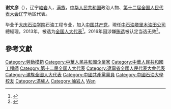'''谢文彦'''（{{bd|1963年||}}），辽宁[[岫岩|岫岩]]人，[[满族|满族]]，[[中华人民共和国|中华人民共和国]]政治人物、[[第十二届全国人民代表大会|第十二届全国人民代表大会]]辽宁地区代表。

毕业于[[大庆石油学院|大庆石油学院]]石油工程专业，加入[[中国共产党|中国共产党]]，現任[[中石油|中石油]][[塔里木油田公司|塔里木油田公司]]總經理。2013年，被选为[[全国人大代表|全国人大代表]]<ref>{{cite news|title=全国人大代表信息-谢文彦|url=http://210.82.31.1:8084/delegate/viewDelegate.action?dbid=120448|accessdate=2013-03-28|newspaper=全国人大网|deadurl=yes|archiveurl=https://web.archive.org/web/20150223072705/http://www.npc.gov.cn/delegate/viewDelegate.action?dbid=120448|archivedate=2015-02-23}}</ref>。2016年因涉嫌[[辽宁拉票贿选案|贿选]]被认定当选无效<ref>{{cite web|url=http://news.xinhuanet.com/politics/2016-09/13/c_1119560872.htm|title=受权发布:全国人民代表大会常务委员会公告 〔十二届〕第二十一号|author=|agency=新华网|publisher=|accessdate=2016-09-13|date=2016-09-13|archive-date=2016-09-13|archive-url=https://web.archive.org/web/20160913125353/http://news.xinhuanet.com/politics/2016-09/13/c_1119560872.htm|dead-url=no}}</ref>。

==參考文獻==
{{reflist}}
{{中国政治人物小作品}}
{{DEFAULTSORT:Xie謝}}
[[Category:勞動模範|Category:勞動模範]]
[[Category:中華人民共和國企業家|Category:中華人民共和國企業家]]
[[Category:中華人民共和國工程師|Category:中華人民共和國工程師]]
[[Category:第十二届全国人大代表|Category:第十二届全国人大代表]]
[[Category:遼寧省全國人民代表大會代表|Category:遼寧省全國人民代表大會代表]]
[[Category:滿族全國人大代表|Category:滿族全國人大代表]]
[[Category:中國共產黨黨員|Category:中國共產黨黨員]]
[[Category:中國石油大學校友|Category:中國石油大學校友]]
[[Category:滿族人|Category:滿族人]]
[[Category:岫岩人|Category:岫岩人]]
[[Category:謝姓|Wen]]